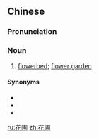 ==Chinese==
{{zh-forms}}

===Pronunciation===
{{zh-pron
|m=huāpǔ
|c=faa1 pou2,faa1 bou2
|mn=hoe-phó͘
|cat=n
}}

===Noun===
{{zh-noun}}

# [[flowerbed]]; [[flower garden]] {{zh-mw|m:個|m:座}}

====Synonyms====
* {{zh-l|花卉園}}
* {{zh-l|花園}}
* {{zh-l|庭園}}

[[ru:花圃]]
[[zh:花圃]]